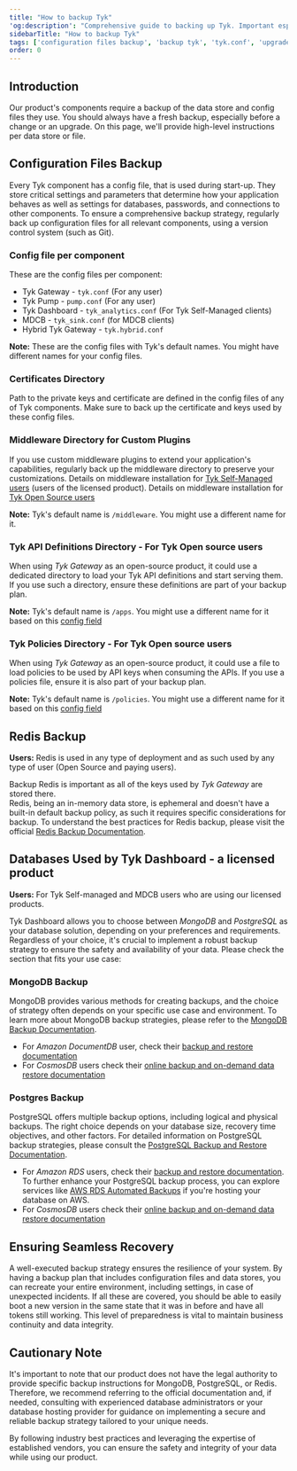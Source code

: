 ```yaml
---
title: "How to backup Tyk"
'og:description': "Comprehensive guide to backing up Tyk. Important especially before changes and upgrades"
sidebarTitle: "How to backup Tyk"
tags: ['configuration files backup', 'backup tyk', 'tyk.conf', 'upgrade tyk', 'database backup']
order: 0
---
```


## Introduction
Our product's components require a backup of the data store and config files they use. You should always have a fresh backup, especially before a change or an upgrade.
On this page, we'll provide high-level instructions per data store or file.

## Configuration Files Backup
Every Tyk component has a config file, that is used during start-up. They store critical settings and parameters that determine how your application behaves as well as settings for databases, passwords, and connections to other components.
To ensure a comprehensive backup strategy, regularly back up configuration files for all relevant components, using a version control system (such as Git).

### Config file per component
These are the config files per component:
 - Tyk Gateway - `tyk.conf` (For any user)
 -  Tyk Pump - `pump.conf` (For any user)
 - Tyk Dashboard - `tyk_analytics.conf` (For Tyk Self-Managed clients)
 - MDCB - `tyk_sink.conf` (for MDCB clients)
 - Hybrid Tyk Gateway - `tyk.hybrid.conf`
   
**Note:** These are the config files with Tyk's default names. You might have different names for your config files.

### Certificates Directory
Path to the private keys and certificate are defined in the config files of any of Tyk components. Make sure to back up the certificate and keys used by these config files.

### Middleware Directory for Custom Plugins
If you use custom middleware plugins to extend your application's capabilities, regularly back up the middleware directory to preserve your customizations.
Details on middleware installation for [Tyk Self-Managed users](https://tyk.io/docs/plugins/supported-languages/javascript-middleware/install-middleware/tyk-pro/) (users of the licensed product).
Details on middleware installation for [Tyk Open Source users](https://tyk.io/docs/plugins/supported-languages/javascript-middleware/install-middleware/tyk-ce/)

**Note:** Tyk's default name is `/middleware`. You might use a different name for it.


### Tyk API Definitions Directory - For Tyk Open source users
When using *Tyk Gateway* as an open-source product, it could use a dedicated directory to load your Tyk API definitions and start serving them. 
If you use such a directory, ensure these definitions are part of your backup plan.

**Note:** Tyk's default name is `/apps`. You might use a different name for it based on this [config field](https://tyk.io/docs/tyk-stack/tyk-gateway/important-prerequisites/#tyk-config)

### Tyk Policies Directory - For Tyk Open source users
When using *Tyk Gateway* as an open-source product, it could use a file to load policies to be used by API keys when consuming the APIs. 
If you use a policies file, ensure it is also part of your backup plan.

**Note:** Tyk's default name is `/policies`. You might use a different name for it based on this [config field](https://tyk.io/docs/tyk-stack/tyk-gateway/important-prerequisites/#path-to-policies-file)

      
## Redis Backup

**Users:** Redis is used in any type of deployment and as such used by any type of user (Open Source and paying users).

Backup Redis is important as all of the keys used by *Tyk Gateway* are stored there.  
Redis, being an in-memory data store, is ephemeral and doesn't have a built-in default backup policy, as such it requires specific considerations for backup. 
To understand the best practices for Redis backup, please visit the official [Redis Backup Documentation](https://redis.io/docs/management/persistence/).


## Databases Used by Tyk Dashboard - a licensed product
**Users:** For Tyk Self-managed and MDCB users who are using our licensed products.

Tyk Dashboard allows you to choose between *MongoDB* and *PostgreSQL* as your database solution, depending on your preferences and requirements. Regardless of your choice, it's crucial to implement a robust backup strategy to ensure the safety and availability of your data. Please check the section that fits your use case:


### MongoDB Backup
MongoDB provides various methods for creating backups, and the choice of strategy often depends on your specific use case and environment. To learn more about MongoDB backup strategies, please refer to the [MongoDB Backup Documentation](https://www.mongodb.com/docs/manual/core/backups/).
- For *Amazon DocumentDB* user, check their [backup and restore documentation](https://docs.aws.amazon.com/documentdb/latest/developerguide/backup_restore.html)
- For *CosmosDB* users check their [online backup and on-demand data restore documentation](https://learn.microsoft.com/en-us/azure/cosmos-db/online-backup-and-restore) 

### Postgres Backup

PostgreSQL offers multiple backup options, including logical and physical backups. The right choice depends on your database size, recovery time objectives, and other factors. For detailed information on PostgreSQL backup strategies, please consult the [PostgreSQL Backup and Restore Documentation](https://www.postgresql.org/docs/current/backup.html).

- For *Amazon RDS* users, check their [backup and restore documentation](https://docs.aws.amazon.com/AmazonRDS/latest/UserGuide/CHAP_CommonTasks.BackupRestore.html). To further enhance your PostgreSQL backup process, you can explore services like [AWS RDS Automated Backups](https://docs.aws.amazon.com/AmazonRDS/latest/UserGuide/USER_WorkingWithAutomatedBackups.html) if you're hosting your database on AWS. 
- For *CosmosDB* users check their [online backup and on-demand data restore documentation](https://learn.microsoft.com/en-us/azure/cosmos-db/postgresql/concepts-backup) 


## Ensuring Seamless Recovery
A well-executed backup strategy ensures the resilience of your system. 
By having a backup plan that includes configuration files and data stores, you can recreate your entire environment, including settings, in case of unexpected incidents.
If all these are covered, you should be able to easily boot a new version in the same state that it was in before and have all tokens still working. This level of preparedness is vital to maintain business continuity and data integrity.
 
## Cautionary Note
It's important to note that our product does not have the legal authority to provide specific backup instructions for MongoDB, PostgreSQL, or Redis. Therefore, we recommend referring to the official documentation and, if needed, consulting with experienced database administrators or your database hosting provider for guidance on implementing a secure and reliable backup strategy tailored to your unique needs.

By following industry best practices and leveraging the expertise of established vendors, you can ensure the safety and integrity of your data while using our product.

